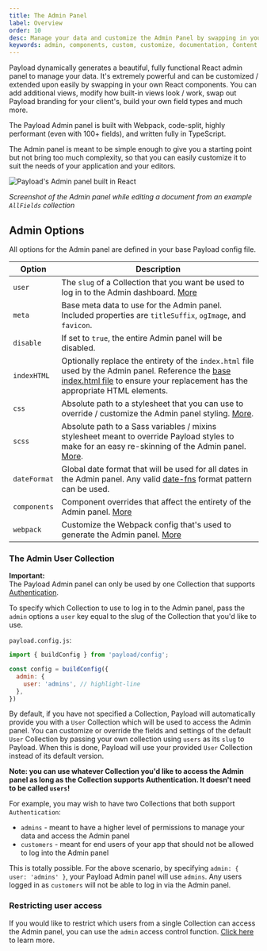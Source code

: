 ```yaml
---
title: The Admin Panel
label: Overview
order: 10
desc: Manage your data and customize the Admin Panel by swapping in your own React components. Create, modify or remove views, fields, styles and much more.
keywords: admin, components, custom, customize, documentation, Content Management System, cms, headless, javascript, node, react, express
---
```


Payload dynamically generates a beautiful, fully functional React admin panel to manage your data. It's extremely powerful and can be customized / extended upon easily by swapping in your own React components. You can add additional views, modify how built-in views look / work, swap out Payload branding for your client's, build your own field types and much more.

The Payload Admin panel is built with Webpack, code-split, highly performant (even with 100+ fields), and written fully in TypeScript.

<Banner type="success">
  The Admin panel is meant to be simple enough to give you a starting point but not bring too much complexity, so that you can easily customize it to suit the needs of your application and your editors.
</Banner>

![Payload's Admin panel built in React](https://payloadcms.com/images/admin.jpg)

*Screenshot of the Admin panel while editing a document from an example `AllFields` collection*

## Admin Options

All options for the Admin panel are defined in your base Payload config file.

| Option               | Description  |
| -------------------- | -------------|
| `user`               | The `slug` of a Collection that you want be used to log in to the Admin dashboard. [More](/docs/admin/overview#the-admin-user-collection) |
| `meta`               | Base meta data to use for the Admin panel. Included properties are `titleSuffix`, `ogImage`, and `favicon`. |
| `disable`            | If set to `true`, the entire Admin panel will be disabled. |
| `indexHTML`          | Optionally replace the entirety of the `index.html` file used by the Admin panel. Reference the [base index.html file](https://github.com/payloadcms/payload/blob/master/src/admin/index.html) to ensure your replacement has the appropriate HTML elements. |
| `css`                | Absolute path to a stylesheet that you can use to override / customize the Admin panel styling. [More](/docs/admin/customizing-css). |
| `scss`               | Absolute path to a Sass variables / mixins stylesheet meant to override Payload styles to make for an easy re-skinning of the Admin panel. [More](/docs/admin/customizing-css#overriding-scss-variables). |
| `dateFormat`         | Global date format that will be used for all dates in the Admin panel. Any valid [date-fns](https://date-fns.org/) format pattern can be used.
| `components`         | Component overrides that affect the entirety of the Admin panel. [More](/docs/admin/components) |
| `webpack`            | Customize the Webpack config that's used to generate the Admin panel. [More](/docs/admin/webpack) |


### The Admin User Collection

<Banner type="warning">
  <strong>Important:</strong><br />
  The Payload Admin panel can only be used by one Collection that supports <a href="/docs/authentication/overview">Authentication</a>.
</Banner>

To specify which Collection to use to log in to the Admin panel, pass the `admin` options a `user` key equal to the slug of the Collection that you'd like to use.

`payload.config.js`:
```js
import { buildConfig } from 'payload/config';

const config = buildConfig({
  admin: {
    user: 'admins', // highlight-line
  },
})
```

By default, if you have not specified a Collection, Payload will automatically provide you with a `User` Collection which will be used to access the Admin panel. You can customize or override the fields and settings of the default `User` Collection by passing your own collection using `users` as its `slug` to Payload. When this is done, Payload will use your provided `User` Collection instead of its default version.

**Note: you can use whatever Collection you'd like to access the Admin panel as long as the Collection supports Authentication. It doesn't need to be called `users`!**

For example, you may wish to have two Collections that both support `Authentication`:

- `admins` - meant to have a higher level of permissions to manage your data and access the Admin panel
- `customers` - meant for end users of your app that should not be allowed to log into the Admin panel

This is totally possible. For the above scenario, by specifying `admin: { user: 'admins' }`, your Payload Admin panel will use `admins`. Any users logged in as `customers` will not be able to log in via the Admin panel.

### Restricting user access

If you would like to restrict which users from a single Collection can access the Admin panel, you can use the `admin` access control function. [Click here](/docs/access-control/overview#admin) to learn more.
